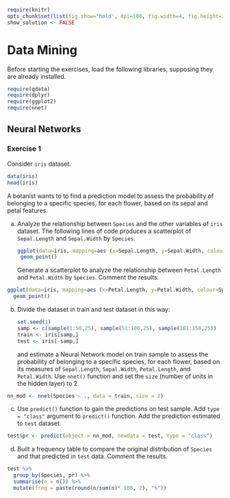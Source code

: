 
```r
require(knitr)
opts_chunk$set(list(fig.show='hold', dpi=100, fig.width=4, fig.height=3.5, fig.pos='H!'))
show_solution <- FALSE
```

# Data Mining

Before starting the exercises, load the following libraries, supposing they are already installed.

```r
require(qdata)
require(dplyr)
require(ggplot2)
require(nnet)
```

## Neural Networks

### Exercise 1

Consider `iris` dataset.

```r
data(iris)
head(iris)
```

A botanist wants to to find a prediction model to assess the probability of belonging to a specific species, for each flower, based on its sepal and petal features. 

a. Analyze the relationship between `Species` and the other variables of `iris` dataset. The following lines of code produces a scatterplot of `Sepal.Length` and `Sepal.Width` by `Species`.

    ```r
ggplot(data=iris, mapping=aes (x=Sepal.Length, y=Sepal.Width, colour=Species)) +
  geom_point()
    ```
    
    Generate a scatterplot to analyze the relationship between `Petal.Length` and `Petal.Width` by `Species`.    Comment the results.
    
```r
ggplot(data=iris, mapping=aes (x=Petal.Length, y=Petal.Width, colour=Species)) +
  geom_point()
```

b. Divide the dataset in train and test dataset in this way:

    ```r
set.seed(1)
samp <- c(sample(1:50,25), sample(51:100,25), sample(101:150,25))
train <- iris[samp,] 
test <- iris[-samp,]  
    ```
    and estimate a Neural Network model on train sample to assess the probability of belonging to a specific species, for each flower, based on its measures of `Sepal.Length`, `Sepal.Width`, `Petal.Length`, and `Petal.Width`.  Use `nnet()` function and set the `size` (number of units in the hidden layer) to 2.

```r
nn_mod <- nnet(Species ~ ., data = train, size = 2)
```

c. Use `predict()` function to gain the predictions on test sample. Add `type = "class"` argument to `predict()` function. Add the prediction estimated to `test` dataset.

```r
test$pr <- predict(object = nn_mod, newdata = test, type = "class")
```

d. Built a frequency table to compare the original distribution of `Species` and that predicted in `test` data. Comment the results.  

```r
test %>% 
  group_by(Species, pr) %>%
  summarise(n = n()) %>%
  mutate(freq = paste(round(n/sum(n)* 100, 2), "%"))
```
